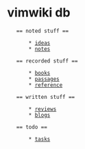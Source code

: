 = vimwiki db =

    == noted stuff ==

        * [[ideas]]
        * [[notes/index.wiki|notes]]

    == recorded stuff ==

        * [[books]]
        * [[passages/index.wiki|passages]]
        * [[reference/index.wiki|reference]]

    == written stuff ==

        * [[reviews/index.wiki|reviews]]
        * [[blogs/index.wiki|blogs]]

    == todo ==

        * [[tasks]]
